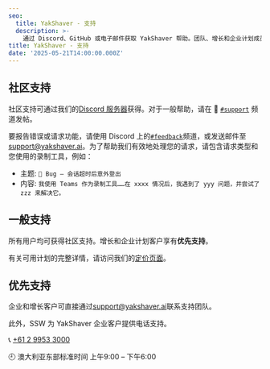 ```yaml
---
seo:
  title: YakShaver - 支持
  description: >-
    通过 Discord、GitHub 或电子邮件获取 YakShaver 帮助。团队、增长和企业计划成员可享受优先支持。
title: YakShaver - 支持
date: '2025-05-21T14:00:00.000Z'
---
```


## 社区支持

社区支持可通过我们的[Discord 服务器](https://discord.com/invite/Jp9dyxKFjR)获得。对于一般帮助，请在 💬 [`#support`](https://discord.gg/RzZQY7dE) 频道发帖。

要报告错误或请求功能，请使用 Discord 上的[`#feedback`](https://discord.gg/scDYE6N2)频道，或发送邮件至[support@yakshaver.ai](mailto\:support@yakshaver.ai)。为了帮助我们有效地处理您的请求，请包含请求类型和您使用的录制工具，例如：

* 主题: `🐛 Bug – 会话超时后意外登出`
* 内容: `我使用 Teams 作为录制工具……在 xxxx 情况后，我遇到了 yyy 问题，并尝试了 zzz 来解决它。`

## 一般支持

所有用户均可获得社区支持。增长和企业计划客户享有**优先支持**。

有关可用计划的完整详情，请访问我们的[定价页面](/pricing)。

## 优先支持

企业和增长客户可直接通过[support@yakshaver.ai](mailto\:support@yakshaver.ai)联系支持团队。

此外，SSW 为 YakShaver 企业客户提供电话支持。

📞 [+61 2 9953 3000](tel:+61299533000)

🕘 澳大利亚东部标准时间 上午9:00 – 下午6:00